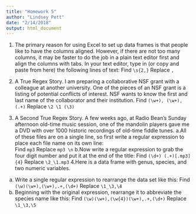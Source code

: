 ```yaml
---
title: "Homework 5"
author: "Lindsey Pett"
date: "2/14/2018"
output: html_document
---
```


1. The primary reason for using Excel to set up data frames is that people like to have the columns aligned. However, if there are not too many columns, it may be faster to do the job in a plain text editor first and align the columns with tabs. In your text editor, type in (or copy and paste from here) the following lines of text:
    Find `\s{2,}`
    Replace `,`

2. A True Regex Story. I am preparing a collaborative NSF grant with a colleague at another university. One of the pieces of an NSF grant is a listing of potential conflicts of interest. NSF wants to know the first and last name of the collaborator and their institution.
    Find `(\w+), (\w+), (.+)`
    Replace `\2 \1 (\3)`

3. A Second True Regex Story. A few weeks ago, at Radio Bean’s Sunday afternoon old-time music session, one of the mandolin players gave me a DVD with over 1000 historic recordings of old-time fiddle tunes.
a.All of these files are on a single line, so first write a regular expression to place each file name on its own line:    
    Find `mp3 `
    Replace `mp3 \n`
b.Now write a regular expression to grab the four digit number and put it at the end of the title:
    Find `(\d+) (.+)[.mp3]{4}`
    Replace `\2_\1.mp3`
4.Here is a data frame with genus, species, and two numeric variables.
a. Write a single regular expression to rearrange the data set like this:
    Find `(\w)(\w+),(\w+),.+,(\d+)`
    Replace `\1_\3,\4`
b. Beginning with the original expression, rearrange it to abbreviate the species name like this:
    Find `(\w)(\w+),(\w{4})(\w+),.+,(\d+)`
    Replace `\1_\3,\5`